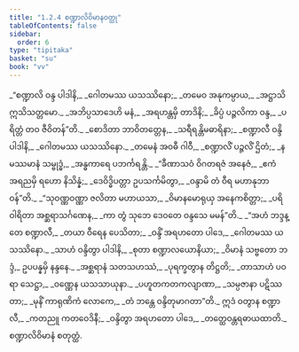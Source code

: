 ```yaml
---
title: "1.2.4 စဏ္ဍာလိဝိမာနဝတ္ထု"
tableOfContents: false
sidebar:
  order: 6
type: "tipitaka"
basket: "su"
book: "vv"
---
```



<DynamicBreadcrumb />

<Division number="195" book="vv">

<Paragraph number="219" type="verses" book="vv">
_“စဏ္ဍာလိ ဝန္ဒ ပါဒါနိ,_  
_ဂေါတမဿ ယသဿိနော;_  
_တမေဝ အနုကမ္ပာယ,_  
_အဋ္ဌာသိ ဣသိသတ္တမော._  

</Paragraph>

</Division>
<Division number="196" book="vv">

<Paragraph number="220" type="verses" book="vv">
_အဘိပ္ပသာဒေဟိ မနံ,_  
_အရဟန္တမှိ တာဒိနိ;_  
_ခိပ္ပံ ပဉ္ဇလိကာ ဝန္ဒ,_  
_ပရိတ္တံ တဝ ဇီဝိတန်”တိ._  

</Paragraph>

</Division>
<Division number="197" book="vv">

<Paragraph number="221" type="verses" book="vv">
_စောဒိတာ ဘာဝိတတ္တေန,_  
_သရီရန္တိမဓာရိနာ;_  
_စဏ္ဍာလီ ဝန္ဒိ ပါဒါနိ,_  
_ဂေါတမဿ ယသဿိနော._  

</Paragraph>

</Division>
<Division number="198" book="vv">

<Paragraph number="222" type="verses" book="vv">
_တမေနံ အဝဓီ ဂါဝီ,_  
_စဏ္ဍာလိံ ပဉ္ဇလိံ ဌိတံ;_  
_နမဿမာနံ သမ္ဗုဒ္ဓံ,_  
_အန္ဓကာရေ ပဘင်္ကရန္တိ._  

</Paragraph>

</Division>
<Division number="199" book="vv">

<Paragraph number="223" type="verses" book="vv">
_“ခီဏာသဝံ ဝိဂတရဇံ အနေဇံ,_  
_ဧကံ အရညမှိ ရဟော နိသိန္နံ;_  
_ဒေဝိဒ္ဓိပတ္တာ ဥပသင်္ကမိတွာ,_  
_ဝန္ဒာမိ တံ ဝီရ မဟာနုဘာဝန်”တိ._  

</Paragraph>

</Division>
<Division number="200" book="vv">

<Paragraph number="224" type="verses" book="vv">
_“သုဝဏ္ဏဝဏ္ဏာ ဇလိတာ မဟာယသာ,_  
_ဝိမာနမောရုယှ အနေကစိတ္တာ;_  
_ပရိဝါရိတာ အစ္ဆရာသင်္ဂဏေန,_  
_ကာ တွံ သုဘေ ဒေဝတေ ဝန္ဒသေ မမန်”တိ._  

</Paragraph>

</Division>
<Division number="201" book="vv">

<Paragraph number="225" type="verses" book="vv">
_“အဟံ ဘဒ္ဒန္တေ စဏ္ဍာလီ,_  
_တယာ ဝီရေန ပေသိတာ;_  
_ဝန္ဒိံ အရဟတော ပါဒေ,_  
_ဂေါတမဿ ယသဿိနော._  

</Paragraph>

</Division>
<Division number="202" book="vv">

<Paragraph number="226" type="verses" book="vv">
_သာဟံ ဝန္ဒိတွာ ပါဒါနိ,_  
_စုတာ စဏ္ဍာလယောနိယာ;_  
_ဝိမာနံ သဗ္ဗတော ဘဒ္ဒံ,_  
ဥပပန္နမှိ နန္ဒနေ._  

</Paragraph>

</Division>
<Division number="203" book="vv">

<Paragraph number="227" type="verses" book="vv">
_အစ္ဆရာနံ သတသဟဿံ,_  
_ပုရက္ခတွာန တိဋ္ဌတိ;_  
_တာသာဟံ ပဝရာ သေဋ္ဌာ,_  
_ဝဏ္ဏေန ယသသာယုနာ._  

</Paragraph>

</Division>
<Division number="204" book="vv">

<Paragraph number="228" type="verses" book="vv">
_ပဟူတကတကလျာဏာ,_  
_သမ္ပဇာနာ ပဋိဿတာ;_  
_မုနိံ ကာရုဏိကံ လောကေ,_  
_တံ ဘန္တေ ဝန္ဒိတုမာဂတာ”တိ._  

</Paragraph>

</Division>
<Division number="205" book="vv">

<Paragraph number="229" type="verses" book="vv">
ဣဒံ ဝတွာန စဏ္ဍာလီ,_  
_ကတညူ ကတဝေဒိနီ;_  
_ဝန္ဒိတွာ အရဟတော ပါဒေ,_  
_တတ္ထေဝန္တရဓာယထာတိ._  


</Paragraph>
</Division>

<Paragraph number="230" type="center" book="vv">
စဏ္ဍာလိဝိမာနံ စတုတ္ထံ.
</Paragraph>